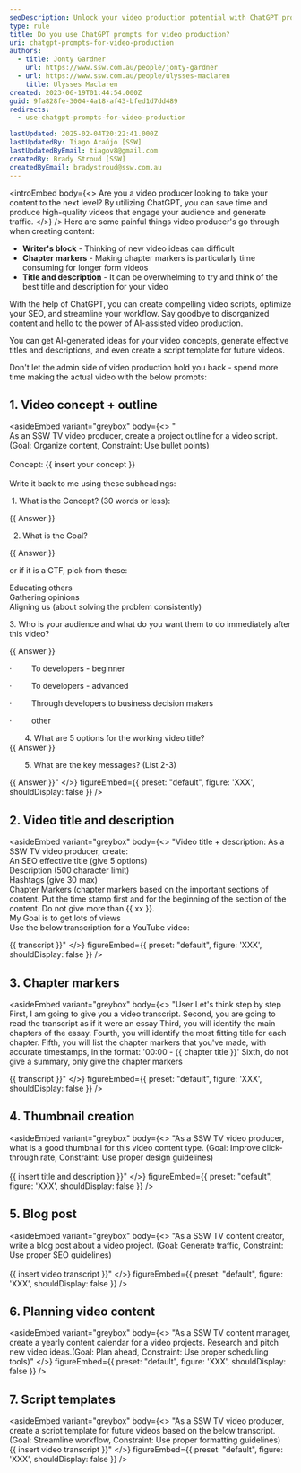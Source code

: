 ```yaml
---
seoDescription: Unlock your video production potential with ChatGPT prompts! Generate scripts, optimize SEO, and streamline workflows effortlessly.
type: rule
title: Do you use ChatGPT prompts for video production?
uri: chatgpt-prompts-for-video-production
authors:
  - title: Jonty Gardner
    url: https://www.ssw.com.au/people/jonty-gardner
  - url: https://www.ssw.com.au/people/ulysses-maclaren
    title: Ulysses Maclaren
created: 2023-06-19T01:44:54.000Z
guid: 9fa828fe-3004-4a18-af43-bfed1d7dd489
redirects:
  - use-chatgpt-prompts-for-video-production

lastUpdated: 2025-02-04T20:22:41.000Z
lastUpdatedBy: Tiago Araújo [SSW]
lastUpdatedByEmail: tiagov8@gmail.com
createdBy: Brady Stroud [SSW]
createdByEmail: bradystroud@ssw.com.au
---
```


<introEmbed
  body={<>
Are you a video producer looking to take your content to the next level? By utilizing ChatGPT, you can save time and produce high-quality videos that engage your audience and generate traffic.
  </>}
/>
Here are some painful things video producer's go through when creating content:

* **Writer's block** - Thinking of new video ideas can difficult
* **Chapter markers** - Making chapter markers is particularly time consuming for longer form videos
* **Title and description** - It can be overwhelming to try and think of the best title and description for your video

With the help of ChatGPT, you can create compelling video scripts, optimize your SEO, and streamline your workflow. Say goodbye to disorganized content and hello to the power of AI-assisted video production.

You can get AI-generated ideas for your video concepts, generate effective titles and descriptions, and even create a script template for future videos.

Don't let the admin side of video production hold you back - spend more time making the actual video with the below prompts:

## 1. Video concept + outline

<asideEmbed
  variant="greybox"
  body={<>
       "\
   As an SSW TV video producer, create a project outline for a video script. (Goal: Organize content, Constraint: Use bullet points)\
   \
   Concept: &#123;&#123; insert your concept &#125;&#125; \
   \
   Write it back to me using these subheadings:

    1. What is the Concept? (30 words or less):

   &#123;&#123; Answer &#125;&#125;

   2. What is the Goal?

   &#123;&#123; Answer &#125;&#125;

   or if it is a CTF, pick from these:

   Educating others \
   Gathering opinions \
   Aligning us (about solving the problem consistently)

   3. Who is your audience and what do you want them to do immediately after this video?

   &#123;&#123; Answer &#125;&#125;

   ·         To developers - beginner

   ·         To developers - advanced

   ·         Through developers to business decision makers

   ·         other

          4. What are 5 options for the working video title?  \
   &#123;&#123; Answer &#125;&#125;

          5. What are the key messages? (List 2-3)

   &#123;&#123; Answer &#125;&#125;"
  </>}
  figureEmbed={{
    preset: "default",
    figure: 'XXX',
    shouldDisplay: false
  }}
/>

## 2. Video title and description

<asideEmbed
  variant="greybox"
  body={<>
       "Video title + description: As a SSW TV video producer, create:\
   An SEO effective title (give 5 options)\
   Description (500 character limit)\
   Hashtags (give 30 max)\
   Chapter Markers (chapter markers based on the important sections of content. Put the time stamp first and for the beginning of the section of the content. Do not give more than &#123;&#123; xx &#125;&#125;.\
   My Goal is to get lots of views\
   Use the below transcription for a YouTube video:

   &#123;&#123; transcript &#125;&#125;"
  </>}
  figureEmbed={{
    preset: "default",
    figure: 'XXX',
    shouldDisplay: false
  }}
/>

## 3. Chapter markers

<asideEmbed
  variant="greybox"
  body={<>
    "User
Let's think step by step
First, I am going to give you a video transcript.
Second, you are going to read the transcript as if it were an essay
Third, you will identify the main chapters of the essay.
Fourth, you will identify the most fitting title for each chapter.
Fifth, you will list the chapter markers that you've made, with accurate timestamps, in the format: '00:00 - &#123;&#123; chapter title &#125;&#125;'
Sixth, do not give a summary, only give the chapter markers

&#123;&#123; transcript &#125;&#125;"
  </>}
  figureEmbed={{
    preset: "default",
    figure: 'XXX',
    shouldDisplay: false
  }}
/>

## 4. Thumbnail creation

<asideEmbed
  variant="greybox"
  body={<>
       "As a SSW TV video producer, what is a good thumbnail for this video content type. (Goal: Improve click-through rate, Constraint: Use proper design guidelines)\
   \
   &#123;&#123; insert title and description &#125;&#125;"
  </>}
  figureEmbed={{
    preset: "default",
    figure: 'XXX',
    shouldDisplay: false
  }}
/>

## 5. Blog post

<asideEmbed
  variant="greybox"
  body={<>
       "As a SSW TV content creator, write a blog post about a video project. (Goal: Generate traffic, Constraint: Use proper SEO guidelines)\
   \
   &#123;&#123; insert video transcript &#125;&#125;"
  </>}
  figureEmbed={{
    preset: "default",
    figure: 'XXX',
    shouldDisplay: false
  }}
/>

## 6. Planning video content

<asideEmbed
  variant="greybox"
  body={<>
       "As a SSW TV content manager, create a yearly content calendar for a video projects. Research and pitch new video ideas.(Goal: Plan ahead, Constraint: Use proper scheduling tools)"
  </>}
  figureEmbed={{
    preset: "default",
    figure: 'XXX',
    shouldDisplay: false
  }}
/>

## 7. Script templates

<asideEmbed
  variant="greybox"
  body={<>
       "As a SSW TV video producer, create a script template for future videos based on the below transcript. (Goal: Streamline workflow, Constraint: Use proper formatting guidelines)
   \
   &#123;&#123; insert video transcript &#125;&#125;"
  </>}
  figureEmbed={{
    preset: "default",
    figure: 'XXX',
    shouldDisplay: false
  }}
/>
